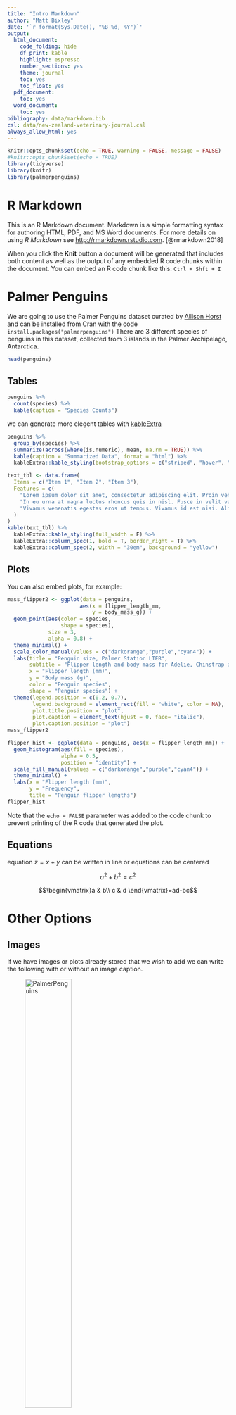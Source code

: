```yaml
---
title: "Intro Markdown"
author: "Matt Bixley"
date: '`r format(Sys.Date(), "%B %d, %Y")`'
output:
  html_document:
    code_folding: hide
    df_print: kable
    highlight: espresso
    number_sections: yes
    theme: journal
    toc: yes
    toc_float: yes
  pdf_document:
    toc: yes
  word_document:
    toc: yes
bibliography: data/markdown.bib
csl: data/new-zealand-veterinary-journal.csl
always_allow_html: yes
---
```


```r
knitr::opts_chunk$set(echo = TRUE, warning = FALSE, message = FALSE)
#knitr::opts_chunk$set(echo = TRUE)
library(tidyverse)
library(knitr)
library(palmerpenguins)
```

# R Markdown

This is an R Markdown document. Markdown is a simple formatting syntax for authoring HTML, PDF, and MS Word documents. For more details on using _R Markdown_ see <http://rmarkdown.rstudio.com>. [@rmarkdown2018]

When you click the **Knit** button a document will be generated that includes both content as well as the output of any embedded R code chunks within the document. You can embed an R code chunk like this: `Ctrl + Shft + I`

# Palmer Penguins

We are going to use the Palmer Penguins dataset curated by [Allison Horst](https://github.com/allisonhorst/palmerpenguins) and can be installed from Cran with the code ```install.packages("palmerpenguins")``` There are 3 different species of penguins in this dataset, collected from 3 islands in the Palmer Archipelago, Antarctica.

```r
head(penguins)
```

## Tables  

```r
penguins %>% 
  count(species) %>% 
  kable(caption = "Species Counts")
```


we can generate more elegent tables with [kableExtra](https://haozhu233.github.io/kableExtra/awesome_table_in_html.html#overview)

```r
penguins %>% 
  group_by(species) %>% 
  summarize(across(where(is.numeric), mean, na.rm = TRUE)) %>% 
  kable(caption = "Summarized Data", format = "html") %>% 
  kableExtra::kable_styling(bootstrap_options = c("striped", "hover", "condensed", "responsive"), full_width = F, position = "left")
```

```r
text_tbl <- data.frame(
  Items = c("Item 1", "Item 2", "Item 3"),
  Features = c(
    "Lorem ipsum dolor sit amet, consectetur adipiscing elit. Proin vehicula tempor ex. Morbi malesuada sagittis turpis, at venenatis nisl luctus a. ",
    "In eu urna at magna luctus rhoncus quis in nisl. Fusce in velit varius, posuere risus et, cursus augue. Duis eleifend aliquam ante, a aliquet ex tincidunt in. ", 
    "Vivamus venenatis egestas eros ut tempus. Vivamus id est nisi. Aliquam molestie erat et sollicitudin venenatis. In ac lacus at velit scelerisque mattis. "
  )
)
kable(text_tbl) %>%
  kableExtra::kable_styling(full_width = F) %>%
  kableExtra::column_spec(1, bold = T, border_right = T) %>%
  kableExtra::column_spec(2, width = "30em", background = "yellow")
```



## Plots

You can also embed plots, for example:

```r
mass_flipper2 <- ggplot(data = penguins, 
                       aes(x = flipper_length_mm,
                           y = body_mass_g)) +
  geom_point(aes(color = species, 
                 shape = species),
             size = 3,
             alpha = 0.8) +
  theme_minimal() +
  scale_color_manual(values = c("darkorange","purple","cyan4")) +
  labs(title = "Penguin size, Palmer Station LTER",
       subtitle = "Flipper length and body mass for Adelie, Chinstrap and Gentoo Penguins",
       x = "Flipper length (mm)",
       y = "Body mass (g)",
       color = "Penguin species",
       shape = "Penguin species") +
  theme(legend.position = c(0.2, 0.7),
        legend.background = element_rect(fill = "white", color = NA),
        plot.title.position = "plot",
        plot.caption = element_text(hjust = 0, face= "italic"),
        plot.caption.position = "plot")
mass_flipper2
```



```r
flipper_hist <- ggplot(data = penguins, aes(x = flipper_length_mm)) +
  geom_histogram(aes(fill = species), 
                 alpha = 0.5, 
                 position = "identity") +
  scale_fill_manual(values = c("darkorange","purple","cyan4")) +
  theme_minimal() +
  labs(x = "Flipper length (mm)",
       y = "Frequency",
       title = "Penguin flipper lengths")
flipper_hist
```

Note that the `echo = FALSE` parameter was added to the code chunk to prevent printing of the R code that generated the plot.

## Equations  

equation $z = x + y$ can be written in line or equations can be centered

$$a^2 + b^2 = c^2$$

$$\begin{vmatrix}a & b\\
c & d
\end{vmatrix}=ad-bc$$

# Other Options

## Images  

If we have images or plots already stored that we wish to add we can write the following with or without an image caption.

![PalmerPenguins](data/pp_logo.png){width=50%}

  

\pagebreak  
```r
include_graphics("data/pp_logo.png")
```


## Engines

Python, Shell, SQL, Rcpp, Stan, JavaScript, Julia, C and Fortran are all options

```bash
echo "Hello from Bash!"
```



## Citations
How do we cite things?

```r
citation("palmerpenguins")
```

inline citations using a .bib file we can cite PalmerPenguins [@horst2020] and at the same time lets give the citation for R created by Robert Gentleman and Ross Ihaka [@r2020] or inline like this @r2020

And we can change all the stlyes of citation to suit. [Here](https://citationstyles.org/) or here at [Zotero](https://www.zotero.org/styles) 

# References